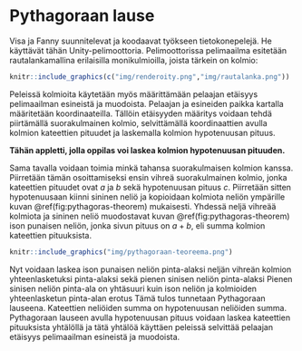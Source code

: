 # Pythagoraan lause

Visa ja Fanny suunnitelevat ja koodaavat työkseen tietokonepelejä. He käyttävät tähän Unity-pelimoottoria. Pelimoottorissa pelimaailma esitetään rautalankamallina erilaisilla monikulmioilla, joista tärkein on kolmio: 


```r
knitr::include_graphics(c("img/renderoity.png","img/rautalanka.png"))
```

Peleissä kolmioita käytetään myös määrittämään pelaajan etäisyys pelimaailman esineistä ja muodoista. Pelaajan ja esineiden paikka kartalla määritetään koordinaateilla. Tällöin etäisyyden määritys voidaan tehdä piirtämällä suorakulmainen kolmio, selvittämällä koordinaattien avulla kolmion kateettien pituudet ja laskemalla kolmion hypotenuusan pituus.

**Tähän appletti, jolla oppilas voi laskea kolmion hypotenuusan pituuden.**


Sama tavalla voidaan toimia minkä tahansa suorakulmaisen kolmion kanssa. Piirretään tämän osoittamiseksi ensin vihreä suorakulmainen kolmio, jonka kateettien pituudet ovat $a$ ja $b$ sekä hypotenuusan pituus $c$. Piirretään sitten hypotenuusaan kiinni sininen neliö ja kopioidaan kolmiota neliön ympärille kuvan \@ref(fig:pythagoras-theorem) mukaisesti. Yhdessä neljä vihreää kolmiota ja sininen neliö muodostavat kuvan \@ref(fig:pythagoras-theorem) ison punaisen neliön, jonka sivun pituus on $a+b$, eli summa kolmion kateettien pituuksista.
```r
knitr::include_graphics("img/pythagoraan-teoreema.png")
```
Nyt voidaan laskea ison punaisen neliön pinta-alaksi
\begin{equation*}
  (a+b)^2=\color{red}{a^2+2ab+b^2}
\end{equation*}
neljän vihreän kolmion yhteenlasketuksi pinta-alaksi
\begin{equation*}
  4 \frac{ab}{2}=\color{green}{2ab}
\end{equation*}
sekä pienen sinisen neliön pinta-alaksi
\begin{align*}
  \color{blue}{c^2}
\end{align*}
Pienen sinisen neliön pinta-ala on yhtäsuuri kuin ison neliön ja kolmioiden yhteenlasketun pinta-alan erotus
\begin{align*}
  \color{blue}{\text{Pieni nelio}}&=\color{red}{\text{Iso nelio}}- \color{green}{\text{neljä kolmiota}}\\
  \color{blue}{c^2}&= \color{red}{a^2+2ab+b^2} - \color{green}{2ab}\\
  c^2&= a^2+b^2
\end{align*}
Tämä tulos tunnetaan Pythagoraan lauseena. Kateettien neliöiden summa on hypotenuusan neliöiden summa. Pythagoraan lauseen avulla hypotenuusan pituus voidaan laskea kateettien pituuksista yhtälöllä
\begin{align*}
  c=\sqrt{a^2+b^2}
\end{align*}
ja tätä yhtälöä käyttäen peleissä selvittää pelaajan etäisyys pelimaailman esineistä ja muodoista.

